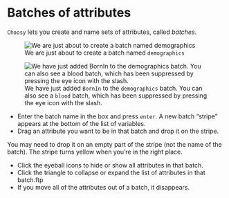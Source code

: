 ```{=html}
    <script src="src/awash-functions.js"></script>
```

# Batches of attributes

`Choosy` lets you create and name sets of attributes, called *batches*.

::: {.column-margin}
![We are just about to create a batch named `demographics`](art/choosy-batch-name.png)

![We have just added `BornIn` to the `demographics` batch. You can also see a `blood` batch, which has been suppressed by pressing the eye icon with the slash. ](art/choosy-batch-demographics.png)
:::

* Enter the batch name in the box and press `enter`.
A new batch "stripe" appears at the bottom of the list of variables.
* Drag an attribute you want to be in that batch and 
drop it on the stripe. 

::: {.callout-tip}

You may need to drop it on an empty part of the stripe (not the name of the batch). 
The stripe turns yellow when you're in the right place.
:::

* Click the eyeball icons to hide or show all attributes in that batch.
* Click the triangle to collapse or expand 
the list of attributes in that batch.ftp
* If you move all of the attributes out of a batch, it disappears.